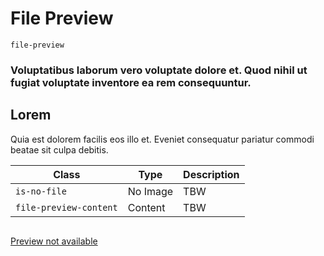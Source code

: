 # File Preview

`file-preview`

### Voluptatibus laborum vero voluptate dolore et. Quod nihil ut fugiat voluptate inventore ea rem consequuntur.

## Lorem

Quia est dolorem facilis eos illo et. Eveniet consequatur pariatur commodi beatae sit culpa debitis.

| Class                  | Type     | Description |
| ---------------------- | -------- | ----------- |
| `is-no-file`           | No Image | TBW         |
| `file-preview-content` | Content  | TBW         |

<Preview>
  <a
    href=""
    class="file-preview is-with-image"
    aria-label="open file in new window"
  >
    <div class="file-preview-image">
      <img src="https://unsplash.it/600" alt="" />
    </div>
    <div class="file-preview-content">
      <div class="avatar">
        <span class="icon-external-link" aria-hidden="true"></span>
      </div>
    </div>
  </a>
  <a href="" class="file-preview is-no-file" aria-label="file">
    <div class="file-preview-content">
      <div class="avatar">
        <span class="icon-document" aria-hidden="true"></span>
      </div>
      <p>Preview not available</p>
    </div>
  </a>
</Preview>
